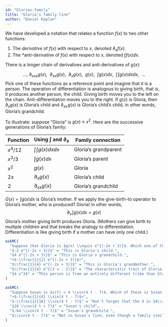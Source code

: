 ```yaml
---
id: "Glorias-family"
title: "Gloria's family line"
author: "Daniel Kaplan"
---
```


We have developed a notation that relates a function $f(x)$ to two other functions:

1. The *derivative* of $f(x)$ with respect to $x$, denoted $\partial_x f(x)$.
2. The *anti-derivative of $f(x)$ with respect to $x$, denoted $\int f(x) dx$.

There is a longer chain of derivatives and anti-derivatives of $g(x)$:

$$\ldots,\  \partial_{xxx} g(x), \ \ \partial_{xx} g(x), \ \ \partial_x g(x),\ \ g(x), \ \ \int g(x)dx, \ \ \int\! \int g(x) dxdx, \ \ \ldots$$
Pick one of these functions as a reference point and imagine that it is a person. The operation of differentiation is analogous to giving birth, that is, it produces another person, the child. Giving birth moves you to the left on the chain. Anti-differentiation moves you to the right. If $g(x)$ is Gloria, then $\partial_x g(x)$ is Gloria's child and $\partial_{xx}\! g(x)$ is Gloria's child's child, in other words, Gloria's grandchild. 

To illustrate: suppose "Gloria" is $g(x)\equiv x^2$. Here are the successive generations of Gloria's family:

Function | Using $\int$ and $\partial_x$ | Family connection
---------|-------------------------------|------------------
$x^4 / 12$ | $\int\! \int g(x) dx dx$ | Gloria's grandparent
$x^3 / 3$ | $\int g(x) dx$ | Gloria's parent
$x^2$ | $g(x)$ | Gloria
$2 x$ | $\partial_x g(x)$ | Gloria's child
$2$   | $\partial_{xx} g(x)$ | Gloria's grandchild


$G(x) = \int g(x)dx$ is Gloria's mother. If we apply the give-birth-to operator to Gloria's mother, who is produced? Gloria! In other words, $$\partial_x\! \int g(x) dx = g(x)$$
Gloria's mother giving birth produces Gloria. (Mothers can give birth to multiple children and that breaks the analogy to differentiation. Differentiation is like giving birth if a mother can have only one child.)

```r
askMC(
  "Suppose that Gloria is $g(x) \\equiv e^{(-2x + 3)}$. Which one of these is Gloria's parent?",
  "$-2 e^{(-2x + 3)}$" = "This is Gloria's child.",
  "$4 e^{(-2x + 3)}$" = "This is Gloria's grandchild.",
  "+$-\\frac{1}{2} e^{(-2x + 3)}$+",
  "$\\frac{1}{4} e^{(-2x + 3)}$" = "This is Gloria's grandmother.",
  "$\\frac{1}{4} e^{(3 x - 2)}$" = "The characteristic trait of Gloria, her ancestors and her descendents is $e^{(-2x +3)}$. We cannot place this person anywhere in Gloria's family line.",
  "$4 x^3$" = "This person is from an entirely different tribe than Gloria."
)
```

```r
askMC(
  "Suppose Susan is $s(t) = 4 \\sin(4 t - 7)$. Which of these is Susan's grandparent?",
  "+$-\\frac{1}{4} \\sin(4 t - 7)$+",
  "$-\\frac{1}{16} \\cos(4 t - 7)$" = "Don't forget that the 4 in $4\\sin()$ is part of who Susan is.",
  "$16 \\cos(4 t + 7)$" = "Susan's child",
  "$-64 \\sin(4 t - 7)$" = "Susan's grandchild.",
  "$\\sin(4 t - 7)$" = "Not in Susan's line, even though a family similarity is evident."
)
```
